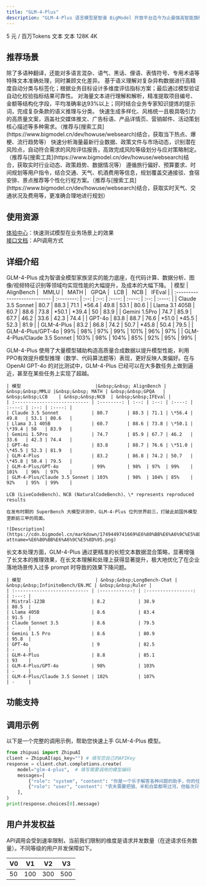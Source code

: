 ```yaml
---
title: "GLM-4-Plus"
description: "GLM-4-Plus 语言模型是智谱 BigModel 开放平台迄今为止最强高智能旗舰模型，在语言理解、逻辑推理、指令遵循、长文本处理等方面性能世界领先。 "
---
```


<CardGroup cols={3}>
  <Card title="价格" icon="circle-dollar" href="https://docs.z.ai">
    5 元 / 百万Tokens
  </Card>
  <Card title="输入模态" icon="arrow-down-right" href="https://docs.z.ai">
    文本
  </Card>
  <Card title="输出模态" icon="arrow-down-left" href="https://docs.z.ai">
    文本
  </Card>
  <Card title="上下文窗口" icon="arrow-down-arrow-up" iconType="regular" href="https://docs.z.ai">
    128K
  </Card>
  <Card title="最大输出Tokens" icon="maximize" iconType="regular" href="https://docs.z.ai">
    4K
  </Card>
</CardGroup>

## <Icon icon="stars" iconType="solid" color="#12a901" size={28} />   推荐场景

<AccordionGroup>
  <Accordion title="翻译" icon="language">
    除了多语种翻译，还能对多语言混杂、语气、黑话、俚语、表情符号、专用术语等特殊文本准确处理，同时兼顾文化差异。
  </Accordion>
  <Accordion title="智能数据分类" icon="database">
    基于语义理解对复杂异构数据进行高精度自动分类与标签化；根据业务目标设计多维度评估指标方案；最后通过模型验证自动化校验指标结果可靠性。
  </Accordion>
  <Accordion title="文件信息提取" icon="file-doc">
    对海量文本进行理解和解析，精准提取项目编号、金额等结构化字段，平均准确率达93%以上；同时结合业务专家知识提炼的提示词，完成复杂条款的语义推理与分类。
  </Accordion>
  <Accordion title="爆款文案策划" icon="message-heart">
    快速生成多样化、风格统一且极具吸引力的高质量文案，涵盖社交媒体推文、广告标语、产品详情页、营销邮件、活动策划核心描述等多种需求。（推荐与[搜索工具](https://www.bigmodel.cn/dev/howuse/websearch)结合，获取当下热点、爆梗、流行趋势等）
  </Accordion>
  <Accordion title="风险评估报告" icon="file-circle-exclamation">
    快速分析海量最新行业数据、政策文件与市场动态，识别潜在风险点，自动符合需求的风险评估报告，高效完成风险等级划分与应对策略制定。（推荐与[搜索工具](https://www.bigmodel.cn/dev/howuse/websearch)结合，获取实时行业动态、政策趋势、数据情况等）
  </Accordion>
  <Accordion title="智能行程规划" icon="router">
    遵循旅行偏好、预算要求、时间规划等用户指令，结合交通、天气、机酒费用等信息，规划覆盖交通接驳、食宿安排、景点推荐等个性化行程方案。（推荐与[搜索工具](https://www.bigmodel.cn/dev/howuse/websearch)结合，获取实时天气、交通状况及费用等，更准确合理地进行规划）
  </Accordion>
</AccordionGroup>

## <Icon icon="bars-sort" iconType="solid" color="#12a901" size={28} />   使用资源

[体验中心](https://bigmodel.cn/trialcenter/modeltrial/text?modelCode=glm-4-plus)：快速测试模型在业务场景上的效果\
[接口文档](https://bigmodel.cn/dev/api/normal-model/glm-4)：API调用方式

## <Icon icon="arrow-down-from-line" iconType="solid" color="#12a901" size={28} />   详细介绍

GLM-4-Plus 成为智谱全模型家族坚实的能力底座，在代码计算、数据分析、图像/视频特征识别等领域均实现性能的大幅提升，及成本的大幅下降。
    | 模型                           |&nbsp;&nbsp; AlignBench | &nbsp;&nbsp;MMLU |&nbsp;&nbsp; MATH | &nbsp;&nbsp;GPQA   | &nbsp;&nbsp;LCB    | &nbsp;&nbsp;NCB  | &nbsp;&nbsp;IFEval |
    | :--------------------------- | :--------: | :--: | :--: | :----: | :----: | :--: | :----: |
    | Claude 3.5 Sonnet            | 80.7       | 88.3 | 71.1 | \*56.4 | 49.8   | 53.1 | 80.6   |
    | Llama 3.1 405B               | 60.7       | 88.6 | 73.8 | \*50.1 | \*39.4 | 50   | 83.9   |
    | Gemini 1.5Pro                | 74.7       | 85.9 | 67.7 | 46.2   | 33.6   | 42.3 | 74.4   |
    | GPT-4o                       | 83.8       | 88.7 | 76.6 | \*51.0 | \*45.5 | 52.3 | 81.9   |
    | GLM-4-Plus                   | 83.2       | 86.8 | 74.2 | 50.7   | \*45.8 | 50.4 | 79.5   |
    | GLM-4-Plus/GPT-4o            | 99%        | 98%  | 97%  | 99%    | 101%   | 96%  | 97%    |
    | GLM-4-Plus/Claude 3.5 Sonnet | 103%       | 98%  | 104% | 85%    | 92%    | 95%  | 99%    |

<CardGroup cols={1}>
  <Card title="1. 语言能力" icon="book-open-cover" href="https://docs.z.ai">
    GLM-4-Plus 使用了大量模型辅助构造高质量合成数据以提升模型性能，利用PPO有效提升模型推理（数学、代码算法题等）表现，更好反映人类偏好。在与 OpenAI GPT-4o 的对比测试中，GLM-4-Plus 已经可以在大多数任务上做到逼近，甚至在某些任务上实现了超越。

    | 模型                           |&nbsp;&nbsp; AlignBench | &nbsp;&nbsp;MMLU |&nbsp;&nbsp; MATH | &nbsp;&nbsp;GPQA   | &nbsp;&nbsp;LCB    | &nbsp;&nbsp;NCB  | &nbsp;&nbsp;IFEval |
    | :--------------------------- | :--------: | :--: | :--: | :----: | :----: | :--: | :----: |
    | Claude 3.5 Sonnet            | 80.7       | 88.3 | 71.1 | \*56.4 | 49.8   | 53.1 | 80.6   |
    | Llama 3.1 405B               | 60.7       | 88.6 | 73.8 | \*50.1 | \*39.4 | 50   | 83.9   |
    | Gemini 1.5Pro                | 74.7       | 85.9 | 67.7 | 46.2   | 33.6   | 42.3 | 74.4   |
    | GPT-4o                       | 83.8       | 88.7 | 76.6 | \*51.0 | \*45.5 | 52.3 | 81.9   |
    | GLM-4-Plus                   | 83.2       | 86.8 | 74.2 | 50.7   | \*45.8 | 50.4 | 79.5   |
    | GLM-4-Plus/GPT-4o            | 99%        | 98%  | 97%  | 99%    | 101%   | 96%  | 97%    |
    | GLM-4-Plus/Claude 3.5 Sonnet | 103%       | 98%  | 104% | 85%    | 92%    | 95%  | 99%    |

    LCB (LiveCodeBench)、NCB (NaturalCodeBench)、\* represents reproduced results

    在发布时期的 SuperBench 大模型评测中，GLM-4-Plus 位列世界前三，打破此前国外模型垄断前三甲的局面。

    ![Description](https://cdn.bigmodel.cn/markdown/1749449741669%E6%80%BB%E6%A6%9C%E5%8D%95.png?attname=%E6%80%BB%E6%A6%9C%E5%8D%95.png)
  </Card>
  <Card title="2. 长文本能力" icon="message-text" href="https://docs.z.ai">
    长文本处理方面，GLM-4-Plus 通过更精准的长短文本数据混合策略，显著增强了长文本的推理效果，在长文本理解和处理上获得显著提升，极大地优化了在企业落地场景传入过多 prompt 时导致的效果下降问题。

    | 模型                           | &nbsp;&nbsp;LongBench-Chat | &nbsp;&nbsp;InfiniteBench/EN.MC | &nbsp;&nbsp;Ruler |
    | :--------------------------- | :------------: | :-----------------: | :---: |
    | Mistral-123B                 | 8.2            | 38.9                | 80.5  |
    | Llama 405B                   | 8.6            | 83.4                | 91.5  |
    | Claude Sonnet 3.5            | 8.6            | 79.5                | -     |
    | Gemini 1.5 Pro               | 8.6            | 80.9                | 95.8  |
    | GPT-4o                       | 9              | 82.5                | -     |
    | GLM-4-Plus                   | 8.8            | 85.1                | 93    |
    | GLM-4-Plus/GPT-4o            | 98%            | 103%                | -     |
    | GLM-4-Plus/Claude 3.5 Sonnet | 102%           | 107%                | -     |
  </Card>
</CardGroup>

## <Icon icon="arrow-down-big-small" iconType="solid" color="#12a901" size={28} />   功能支持

<CardGroup cols={3}>
  <Card title="流式输出" icon="arrow-down-from-dotted-line" href="https://docs.z.ai">

  </Card>
  <Card title="结构化输出" icon="arrow-down-from-line" href="https://docs.z.ai">

  </Card>
  <Card title="函数调用" icon="function" href="https://docs.z.ai">

  </Card>
</CardGroup>

## <Icon icon="rectangle-code" iconType="solid" color="#12a901" size={28} />   调用示例

以下是一个完整的调用示例，帮助您快速上手 GLM-4-Plus 模型。

```python
from zhipuai import ZhipuAI
client = ZhipuAI(api_key="") # 填写您自己的APIKey
response = client.chat.completions.create(
    model="glm-4-plus",  # 填写需要调用的模型编码
    messages=[
        {"role": "system", "content": "你是一个乐于解答各种问题的助手，你的任务是为用户提供专业、准确、有见地的建议。"},
        {"role": "user", "content": "农夫需要把狼、羊和白菜都带过河，但每次只能带一样物品，而且狼和羊不能单独相处，羊和白菜也不能单独相处，问农夫该如何过河。"}
    ],
)
print(response.choices[0].message)
```

## <Icon icon="square-user" iconType="solid" color="#12a901" size={28} />   用户并发权益

API调用会受到速率限制，当前我们限制的维度是请求并发数量（在途请求任务数量）。不同等级的用户并发保障如下。

| V0 | V1  | V2  | V3  |
| --- | --- | --- | --- |
| 50 | 100 | 300 | 500 |